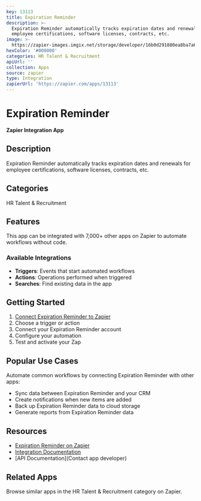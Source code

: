 ```yaml
---
key: 13113
title: Expiration Reminder
description: >-
  Expiration Reminder automatically tracks expiration dates and renewals for
  employee certifications, software licenses, contracts, etc.
image: >-
  https://zapier-images.imgix.net/storage/developer/16b0d291880ea8ba7a6fa74565acfc73.png?auto=format%2Ccompress&ixlib=python-3.0.0&q=50
hexColor: '#000000'
categories: HR Talent & Recruitment
apiUrl: ''
collection: Apps
source: zapier
type: Integration
zapierUrl: 'https://zapier.com/apps/13113'
---
```

# Expiration Reminder

**Zapier Integration App**

## Description

Expiration Reminder automatically tracks expiration dates and renewals for employee certifications, software licenses, contracts, etc.

## Categories

HR Talent & Recruitment

## Features

This app can be integrated with 7,000+ other apps on Zapier to automate workflows without code.

### Available Integrations

- **Triggers**: Events that start automated workflows
- **Actions**: Operations performed when triggered
- **Searches**: Find existing data in the app

## Getting Started

1. [Connect Expiration Reminder to Zapier](https://zapier.com/apps/13113)
2. Choose a trigger or action
3. Connect your Expiration Reminder account
4. Configure your automation
5. Test and activate your Zap

## Popular Use Cases

Automate common workflows by connecting Expiration Reminder with other apps:

- Sync data between Expiration Reminder and your CRM
- Create notifications when new items are added
- Back up Expiration Reminder data to cloud storage
- Generate reports from Expiration Reminder data

## Resources

- [Expiration Reminder on Zapier](https://zapier.com/apps/13113)
- [Integration Documentation](https://zapier.com/apps/13113/integrations)
- [API Documentation](Contact app developer)

## Related Apps

Browse similar apps in the HR Talent & Recruitment category on Zapier.
